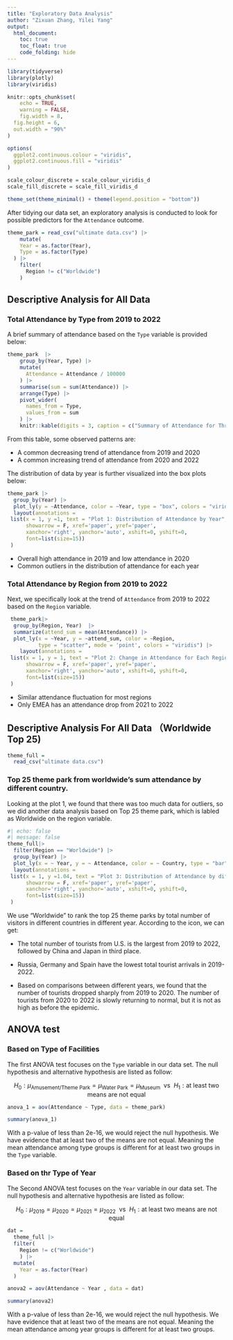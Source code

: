 ```yaml
---
title: "Exploratory Data Analysis"
author: "Zixuan Zhang, Yilei Yang"
output: 
  html_document:
    toc: true
    toc_float: true
    code_folding: hide
---
```

```r
library(tidyverse)
library(plotly)
library(viridis)

knitr::opts_chunk$set(
	echo = TRUE,
	warning = FALSE,
	fig.width = 8, 
  fig.height = 6,
  out.width = "90%"
)

options(
  ggplot2.continuous.colour = "viridis",
  ggplot2.continuous.fill = "viridis"
)

scale_colour_discrete = scale_colour_viridis_d
scale_fill_discrete = scale_fill_viridis_d

theme_set(theme_minimal() + theme(legend.position = "bottom"))
```

After tidying our data set, an exploratory analysis is conducted to look for possible predictors for the `Attendance` outcome. 

```r
theme_park = read_csv("ultimate data.csv") |> 
    mutate(
    Year = as.factor(Year),
    Type = as.factor(Type)
  ) |> 
    filter(
      Region != c("Worldwide")
    ) 
```

## Descriptive Analysis for All Data

### Total Attendance by Type from 2019 to 2022

A brief summary of attendance based on the `Type` variable is provided below:

```r
theme_park  |> 
    group_by(Year, Type) |> 
    mutate(
      Attendance = Attendance / 100000
    ) |> 
    summarise(sum = sum(Attendance)) |> 
    arrange(Type) |> 
    pivot_wider(
      names_from = Type,
      values_from = sum
    ) |> 
    knitr::kable(digits = 3, caption = c("Summary of Attendance for Three Types of Facilities From 2019 to 2022"))
```

From this table, some observed patterns are:

* A common decreasing trend of attendance from 2019 and 2020
* A common increasing trend of attendance from 2020 and 2022

The distribution of data by year is further visualized into the box plots below:

```r
theme_park |> 
  group_by(Year) |> 
  plot_ly(y = ~Attendance, color = ~Year, type = "box", colors = "viridis") |> 
  layout(annotations = 
 list(x = 1, y =1, text = "Plot 1: Distribution of Attendance by Year", 
      showarrow = F, xref='paper', yref='paper', 
      xanchor='right', yanchor='auto', xshift=0, yshift=0,
      font=list(size=15))
 )
```

* Overall high attendance in 2019 and low attendance in 2020
* Common outliers in the distribution of attendance for each year

### Total Attendance by Region from 2019 to 2022

Next, we specifically look at the trend of `Attendance` from 2019 to 2022 based on the `Region` variable. 

```r
 theme_park|> 
  group_by(Region, Year)  |> 
  summarize(attend_sum = mean(Attendance)) |> 
  plot_ly(x = ~Year, y = ~attend_sum, color = ~Region,
          type = "scatter", mode = 'point', colors = "viridis") |> 
    layout(annotations = 
 list(x = 1, y = 1, text = "Plot 2: Change in Attendance for Each Region", 
      showarrow = F, xref='paper', yref='paper', 
      xanchor='right', yanchor='auto', xshift=0, yshift=0,
      font=list(size=15))
 )
```

* Similar attendance fluctuation for most regions
* Only EMEA has an attendance drop from 2021 to 2022

## Descriptive Analysis For All Data （Worldwide Top 25)

```r
theme_full = 
  read_csv("ultimate data.csv")
```

### Top 25 theme park from worldwide's sum attendance by different country.

Looking at the plot 1, we found that there was too much data for outliers, so we did another data analysis based on Top 25 theme park, which is labled as Worldwide on the region variable.
```r
#| echo: false
#| message: false
theme_full|> 
  filter(Region == "Worldwide") |> 
  group_by(Year) |> 
  plot_ly(x = ~ Year, y = ~ Attendance, color = ~ Country, type = "bar", colors = "viridis", alpha = 0.5) |> 
  layout(annotations = 
 list(x = 1, y =1.04, text = "Plot 3: Distribution of Attendance by different Country in different year", 
      showarrow = F, xref='paper', yref='paper', 
      xanchor='right', yanchor='auto', xshift=0, yshift=0,
      font=list(size=15))
 )
```

We use "Worldwide" to rank the top 25 theme parks by total number of visitors in different countries in different year. According to the icon, we can get:

* The total number of tourists from U.S. is the largest from 2019 to 2022, followed by China and Japan in third place.

* Russia, Germany and Spain have the lowest total tourist arrivals in 2019-2022.

* Based on comparisons between different years, we found that the number of tourists dropped sharply from 2019 to 2020. The number of tourists from 2020 to 2022 is slowly returning to normal, but it is not as high as before the epidemic.



## ANOVA test

### Based on Type of Facilities

The first ANOVA test focuses on the `Type` variable in our data set. The null hypothesis and alternative hypothesis are listed as follow:

$$H_0: \mu_{\text{Amusement/Theme Park}} = \mu_{\text{Water Park}} = \mu_{\text{Museum}} ~~ \text{vs} ~~ H_1: \text{at least two means are not equal}$$
```r

anova_1 = aov(Attendance ~ Type, data = theme_park)

summary(anova_1)

```

With a p-value of less than 2e-16, we would reject the null hypothesis. We have evidence that at least
two of the means are not equal. Meaning the mean attendance among type groups is different
for at least two groups in the `Type` variable.

### Based on thr Type of Year
The Second ANOVA test focuses on the `Year` variable in our data set. The null hypothesis and alternative hypothesis are listed as follow:

$$H_0: \mu_{\text{2019}} = \mu_{\text{2020}} = \mu_{\text{2021}}= \mu_{\text{2022}} ~~ \text{vs} ~~ H_1: \text{at least two means are not equal}$$
```r

dat = 
  theme_full |> 
  filter(
    Region != c("Worldwide")
    ) |> 
  mutate(
    Year = as.factor(Year)
  ) 

anova2 = aov(Attendance ~ Year , data = dat) 

summary(anova2)

```
With a p-value of less than 2e-16, we would reject the null hypothesis. We have evidence that at least two of the means are not equal. Meaning the mean attendance among year groups is different for at least two groups.
